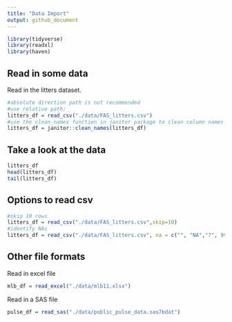 ```yaml
---
title: "Data Import"
output: github_document
---
```


```r
library(tidyverse)
library(readxl)
library(haven)
```

## Read in some data

Read in the litters dataset.

```r
#absolute direction path is not recommended
#use relative path:
litters_df = read_csv("./data/FAS_litters.csv")
#use the clean_names function in janitor package to clean column names
litters_df = janitor::clean_names(litters_df)
```


## Take a look at the data

```r
litters_df
head(litters_df)
tail(litters_df)
```

## Options to read csv

```r
#skip 10 rows
litters_df = read_csv("./data/FAS_litters.csv",skip=10)
#identify NAs
litters_df = read_csv("./data/FAS_litters.csv", na = c("", "NA","?", 999))
```

## Other file formats

Read in excel file

```r
mlb_df = read_excel("./data/mlb11.xlsx")
```

Read in a SAS file

```r
pulse_df = read_sas("./data/public_pulse_data.sas7bdat")
```
























